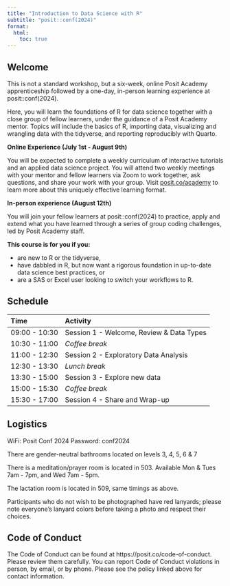 ```yaml
---
title: "Introduction to Data Science with R"
subtitle: "posit::conf(2024)"
format: 
  html:
    toc: true
---
```


## Welcome

This is not a standard workshop, but a six-week, online Posit Academy apprenticeship followed by a one-day, in-person learning experience at posit::conf(2024).


Here, you will learn the foundations of R for data science together with a close group of fellow learners, under the guidance of a Posit Academy mentor. Topics will include the basics of R, importing data, visualizing and wrangling data with the tidyverse, and reporting reproducibly with Quarto.

**Online Experience (July 1st - August 9th)**

You will be expected to complete a weekly curriculum of interactive tutorials and an applied data science project. You will attend two weekly meetings with your mentor and fellow learners via Zoom to work together, ask questions, and share your work with your group. Visit [posit.co/academy](http://posit.co/academy) to learn more about this uniquely effective learning format.


**In-person experience (August 12th)**

You will join your fellow learners at posit::conf(2024) to practice, apply and extend what you have learned through a series of group coding challenges, led by Posit Academy staff.


**This course is for you if you:**

* are new to R or the tidyverse,
* have dabbled in R, but now want a rigorous foundation in up-to-date data science best practices, or
* are a SAS or Excel user looking to switch your workflows to R.

## Schedule

| Time          | Activity                                 |
| :------------ | :--------------------------------------  |
| 09:00 - 10:30 | Session 1 - Welcome, Review & Data Types |
| 10:30 - 11:00 | *Coffee break*                           |
| 11:00 - 12:30 | Session 2 - Exploratory Data Analysis    |
| 12:30 - 13:30 | *Lunch break*                            |
| 13:30 - 15:00 | Session 3 - Explore new data             |
| 15:00 - 15:30 | *Coffee break*                           |
| 15:30 - 17:00 | Session 4 - Share and Wrap-up            |

## Logistics


WiFi: Posit Conf 2024 Password: conf2024

There are gender-neutral bathrooms located on levels 3, 4, 5, 6 & 7

There is a meditation/prayer room is located in 503. Available Mon & Tues 7am - 7pm, and Wed 7am - 5pm.

The lactation room is located in 509, same timings as above.

Participants who do not wish to be photographed have red lanyards; please note everyone’s lanyard colors before taking a photo and respect their choices.

## Code of Conduct

The Code of Conduct can be found at https://posit.co/code-of-conduct. Please review them carefully. You can report Code of Conduct violations in person, by email, or by phone. Please see the policy linked above for contact information.